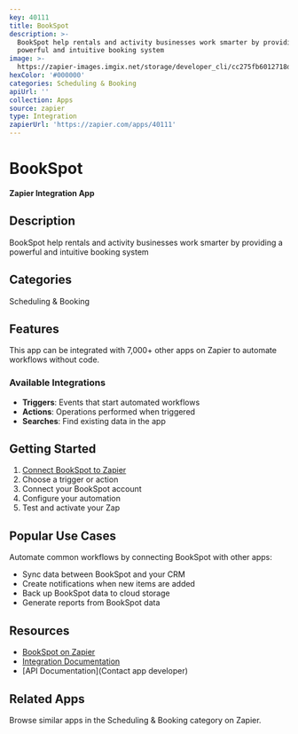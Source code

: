 ```yaml
---
key: 40111
title: BookSpot
description: >-
  BookSpot help rentals and activity businesses work smarter by providing a
  powerful and intuitive booking system
image: >-
  https://zapier-images.imgix.net/storage/developer_cli/cc275fb6012718dceb3abc9d359dfa9f.png?auto=format%2Ccompress&ixlib=python-3.0.0&q=50
hexColor: '#000000'
categories: Scheduling & Booking
apiUrl: ''
collection: Apps
source: zapier
type: Integration
zapierUrl: 'https://zapier.com/apps/40111'
---
```

# BookSpot

**Zapier Integration App**

## Description

BookSpot help rentals and activity businesses work smarter by providing a powerful and intuitive booking system

## Categories

Scheduling & Booking

## Features

This app can be integrated with 7,000+ other apps on Zapier to automate workflows without code.

### Available Integrations

- **Triggers**: Events that start automated workflows
- **Actions**: Operations performed when triggered
- **Searches**: Find existing data in the app

## Getting Started

1. [Connect BookSpot to Zapier](https://zapier.com/apps/40111)
2. Choose a trigger or action
3. Connect your BookSpot account
4. Configure your automation
5. Test and activate your Zap

## Popular Use Cases

Automate common workflows by connecting BookSpot with other apps:

- Sync data between BookSpot and your CRM
- Create notifications when new items are added
- Back up BookSpot data to cloud storage
- Generate reports from BookSpot data

## Resources

- [BookSpot on Zapier](https://zapier.com/apps/40111)
- [Integration Documentation](https://zapier.com/apps/40111/integrations)
- [API Documentation](Contact app developer)

## Related Apps

Browse similar apps in the Scheduling & Booking category on Zapier.
